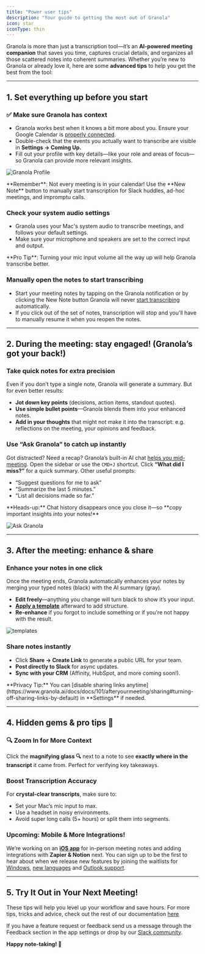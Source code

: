 ```yaml
---
title: "Power user tips"
description: "Your guide to getting the most out of Granola"
icon: star
iconType: thin
---
```


Granola is more than just a transcription tool—it’s an **AI-powered meeting companion** that saves you time, captures crucial details, and organizes all those scattered notes into coherent summaries. Whether you’re new to Granola or already love it, here are some **advanced tips** to help you get the best from the tool:

---

## 1. Set everything up before you start

### ✅ Make sure Granola has context
- Granola works best when it knows a bit more about you. Ensure your Google Calendar is [properly connected](https://www.granola.ai/docs/docs/101/gettingstarted/calendarintegrations#first-time-setup).  
- Double-check that the events you actually want to transcribe are visible in **Settings → Coming Up.**  
- Fill out your profile with key details—like your role and areas of focus—so Granola can provide more relevant insights.

![Granola Profile](/images/screenshots/profile2.png)

<Info>
  **Remember**: Not every meeting is in your calendar! Use the **New Note** button to manually start transcription for Slack huddles, ad-hoc meetings, and impromptu calls.
</Info> 

###  Check your system audio settings
- Granola uses your Mac's system audio to transcribe meetings, and follows your default settings. 
- Make sure your microphone and speakers are set to the correct input and output.  

<Info>
  **Pro Tip**: Turning your mic input volume all the way up will help Granola transcribe better.
</Info> 

### Manually open the notes to start transcribing
- Start your meeting notes by tapping on the Granola notification or by clicking the New Note button Granola will never [start transcribing](https://www.granola.ai/docs/docs/101/duringyourmeeting/live-transcription#when-does-transcription-begin) automatically.
- If you click out of the set of notes, transcription will stop and you'll have to manually resume it when you reopen the notes. 

---

## 2. During the meeting: stay engaged! (Granola’s got your back!)  

### Take quick notes for extra precision  
Even if you don’t type a single note, Granola will generate a summary. But for even better results:  
- **Jot down key points** (decisions, action items, standout quotes).  
- **Use simple bullet points**—Granola blends them into your enhanced notes.  
- **Add in your thoughts** that might not make it into the transcript: e.g. reflections on the meeting, your opinions and feedback. 

### Use “Ask Granola” to catch up instantly  
Got distracted? Need a recap? Granola’s built-in AI chat [helps you mid-meeting](https://www.granola.ai/docs/docs/101/duringyourmeeting/live-transcription#how-can-i-query-a-live-meeting). Open the sidebar or use the ```CMD+J``` shortcut. Click **“What did I miss?”** for a quick summary. Other useful prompts:  
- “Suggest questions for me to ask”  
- “Summarize the last 5 minutes.”  
- “List all decisions made so far.”  

<Info>
  **Heads-up:** Chat history disappears once you close it—so **copy important insights into your notes!**  
</Info> 

![Ask Granola](/images/screenshots/ask-granola.png)

---

## 3. After the meeting: enhance & share  

### Enhance your notes in one click  
Once the meeting ends, Granola automatically enhances your notes by merging your typed notes (black) with the AI summary (gray).  
- **Edit freely**—anything you change will turn black to show it’s your input.  
- [**Apply a template**](https://www.granola.ai/docs/docs/101/afteryourmeeting/Usingtemplates) afterward to add structure.  
- **Re-enhance** if you forgot to include something or if you're not happy with the result.

![templates](/images/screenshots/templates.png)

### Share notes instantly  
- Click **Share → Create Link** to generate a public URL for your team.  
- **Post directly to Slack** for async updates.  
- **Sync with your CRM** (Affinity, HubSpot, and more coming soon!).  

<Info>
  **Privacy Tip:** You can [disable sharing links anytime](https://www.granola.ai/docs/docs/101/afteryourmeeting/sharing#turning-off-sharing-links-by-default) in **Settings** if needed.
</Info> 

---

## 4. Hidden gems & pro tips 💎  

### 🔍 Zoom In for More Context  
Click the **magnifying glass 🔍** next to a note to see **exactly where in the transcript** it came from. Perfect for verifying key takeaways.

### Boost Transcription Accuracy  
For **crystal-clear transcripts**, make sure to:  
- Set your Mac’s mic input to max.  
- Use a headset in noisy environments.  
- Avoid super long calls (5+ hours) or split them into segments.  

### Upcoming: Mobile & More Integrations!  
We’re working on an [**iOS app**](https://www.granola.ai/app) for in-person meeting notes and adding integrations with **Zapier & Notion** next. You can sign up to be the first to hear about when we release new features by joining the waitlists for [Windows](https://tally.so/r/3EXKgL?utm_source=blog), [new languages](https://tally.so/r/mDAZlZ) and [Outlook support](https://tally.so/r/wzWb78).

---

## 5. Try It Out in Your Next Meeting!  
These tips will help you level up your workflow and save hours. For more tips, tricks and advice, check out the rest of our documentation [here](https://www.granola.ai/docs/docs/101/gettingstarted/quickstart)

If you have a feature request or feedback send us a message through the Feedback section in the app settings or drop by our [Slack community](https://go.granola.so/slack).

**Happy note-taking! 🎉**
